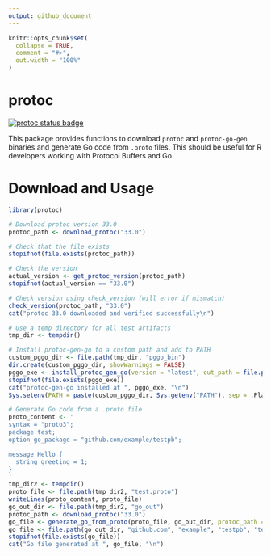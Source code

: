 ```yaml
---
output: github_document
---
```


```r
knitr::opts_chunk$set(
  collapse = TRUE,
  comment = "#>",
  out.width = "100%"
)
```

# protoc
  [![protoc status badge](https://sounkou-bioinfo.r-universe.dev/protoc/badges/version)](https://sounkou-bioinfo.r-universe.dev/protoc)

This package provides functions to download `protoc` and `protoc-go-gen` binaries and generate Go code from `.proto` files. This should be useful for R developers working with Protocol Buffers and Go.

# Download and Usage

```r
library(protoc)

# Download protoc version 33.0
protoc_path <- download_protoc("33.0")

# Check that the file exists
stopifnot(file.exists(protoc_path))

# Check the version
actual_version <- get_protoc_version(protoc_path)
stopifnot(actual_version == "33.0")

# Check version using check_version (will error if mismatch)
check_version(protoc_path, "33.0")
cat("protoc 33.0 downloaded and verified successfully\n")

# Use a temp directory for all test artifacts
tmp_dir <- tempdir()

# Install protoc-gen-go to a custom path and add to PATH
custom_pggo_dir <- file.path(tmp_dir, "pggo_bin")
dir.create(custom_pggo_dir, showWarnings = FALSE)
pggo_exe <- install_protoc_gen_go(version = "latest", out_path = file.path(custom_pggo_dir, "protoc-gen-go"))
stopifnot(file.exists(pggo_exe))
cat("protoc-gen-go installed at ", pggo_exe, "\n")
Sys.setenv(PATH = paste(custom_pggo_dir, Sys.getenv("PATH"), sep = .Platform$path.sep))

# Generate Go code from a .proto file
proto_content <- '
syntax = "proto3";
package test;
option go_package = "github.com/example/testpb";

message Hello {
  string greeting = 1;
}
'
tmp_dir2 <- tempdir()
proto_file <- file.path(tmp_dir2, "test.proto")
writeLines(proto_content, proto_file)
go_out_dir <- file.path(tmp_dir2, "go_out")
protoc_path <- download_protoc("33.0")
go_file <- generate_go_from_proto(proto_file, go_out_dir, protoc_path = protoc_path)
go_file <- file.path(go_out_dir, "github.com", "example", "testpb", "test.pb.go")
stopifnot(file.exists(go_file))
cat("Go file generated at ", go_file, "\n")
```
